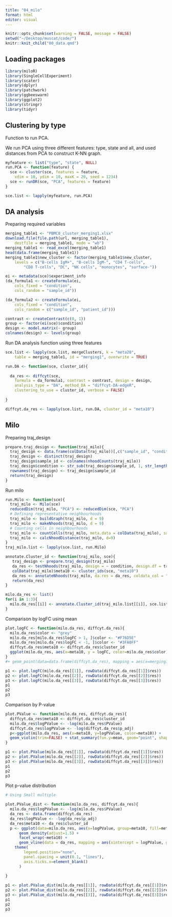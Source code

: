 ```yaml
---
title: "04_milo"
format: html
editor: visual
---
```


```r
knitr::opts_chunk$set(warning = FALSE, message = FALSE) 
setwd("~/Desktop/muscat/code/")
knitr::knit_child("00_data.qmd")
```

## Loading packages

```r
library(miloR)
library(SingleCellExperiment)
library(scater)
library(dplyr)
library(patchwork)
library(ggbeeswarm)
library(ggplot2)
library(stringr)
library(tidyr)
```

## Clustering by type

Function to run PCA.

We run PCA using three different features: type, state and all, and used distances from PCA to construct K-NN graph.

```r
myfeature <- list("type", "state", NULL)
run.PCA <- function(feature) {
  sce <- cluster(sce, features = feature, 
    xdim = 10, ydim = 10, maxK = 20, seed = 1234)
  sce <- runDR(sce, "PCA", features = feature)
}

sce.list <- lapply(myfeature, run.PCA)
```

## DA analysis

Preparing required variables

```r
merging_table1 <- "PBMC8_cluster_merging1.xlsx"
download.file(file.path(url, merging_table1), 
    destfile = merging_table1, mode = "wb")
merging_table1 <- read_excel(merging_table1)
head(data.frame(merging_table1))
merging_table1$new_cluster <- factor(merging_table1$new_cluster, 
    levels = c("B-cells IgM+", "B-cells IgM-", "CD4 T-cells",
        "CD8 T-cells", "DC", "NK cells", "monocytes", "surface-"))

ei <- metadata(sce)$experiment_info
(da_formula1 <- createFormula(ei, 
    cols_fixed = "condition", 
    cols_random = "sample_id"))

(da_formula2 <- createFormula(ei, 
    cols_fixed = "condition", 
    cols_random = c("sample_id", "patient_id")))

contrast <- createContrast(c(0, 1))
group <- factor(ei(sce)$condition)
design <- model.matrix(~ group)
colnames(design) <- levels(group)

```

Run DA analysis function using three features

```r
sce.list <- lapply(sce.list, mergeClusters, k = "meta20", 
    table = merging_table1, id = "merging1", overwrite = TRUE)

run.DA <- function(sce, cluster_id){
  
  da_res <- diffcyt(sce, 
    formula = da_formula1, contrast = contrast, design = design,
    analysis_type = "DA", method_DA = "diffcyt-DA-edgeR",
    clustering_to_use = cluster_id, verbose = FALSE)
  
}

diffcyt.da_res <- lapply(sce.list, run.DA, cluster_id = "meta10")

```

## Milo

Preparing traj_design

```r

prepare.traj_design <- function(traj_milo){
  traj_design <- data.frame(colData(traj_milo))[,c("sample_id", "condition")]
  traj_design <- distinct(traj_design)
  traj_design$sample_id <- colnames(nhoodCounts(traj_milo))
  traj_design$condition <- str_sub(traj_design$sample_id, 1, str_length(traj_design$sample_id)-1)
  rownames(traj_design) <- traj_design$sample_id
  return(traj_design)
}

```

Run milo

```r
run.Milo <- function(sce){
  traj_milo <- Milo(sce)
  reducedDim(traj_milo, "PCA") <- reducedDim(sce, "PCA")
  # Defining representative neighbourhoods
  traj_milo <- buildGraph(traj_milo, d = 9)
  traj_milo <- makeNhoods(traj_milo, d = 9)
  # Counting cells in neighbourhoods
  traj_milo <- countCells(traj_milo, meta.data = colData(traj_milo), sample="sample_id")
  traj_milo <- calcNhoodDistance(traj_milo, d=9)
}
traj_milo.list <- lapply(sce.list, run.Milo)

annotate.Cluster_id <- function(traj_milo, sce){
   traj_design <- prepare.traj_design(traj_milo)
   da_res <- testNhoods(traj_milo, design = ~ condition, design.df = traj_design)
   colData(traj_milo)$meta10 <- cluster_ids(sce, "meta10")
   da_res <- annotateNhoods(traj_milo, da.res = da_res, coldata_col = "meta10")
   return(da_res)
}

milo.da_res <- list()
for(i in 1:3){
  milo.da_res[[i]] <- annotate.Cluster_id(traj_milo.list[[i]], sce.list[[i]])
}
```

Comparison by logFC using mean

```r
  
plot.logFC <- function(milo.da_res, diffcyt.da_res){
  milo.da_res$color <- "grey"
  milo.da_res[milo.da_res$logFC > 1, ]$color <- "#F76D5E"
  milo.da_res[milo.da_res$logFC < -1, ]$color <- "#3FA0FF"
  diffcyt.da_res$meta10 <- diffcyt.da_res$cluster_id
  ggplot(milo.da_res, aes(x=meta10, y = logFC, color=milo.da_res$color)) + geom_quasirandom(alpha=.3,varwidth=TRUE) +  stat_summary(fun.y=mean, geom="point", shape=8, size=3, color="black") + geom_point(data=data.frame(diffcyt.da_res), mapping = aes(x=meta10, y=logFC), pch=16, color="black") + scale_colour_identity() + geom_hline(yintercept=1,linetype=2) + geom_hline(yintercept= -1,linetype=2)
}
#+ geom_point(data=data.frame(diffcyt.da_res), mapping = aes(x=merging1, y=logFC))

p1 <- plot.logFC(milo.da_res[[1]], rowData(diffcyt.da_res[[1]]$res))
p2 <- plot.logFC(milo.da_res[[2]], rowData(diffcyt.da_res[[2]]$res))
p3 <- plot.logFC(milo.da_res[[3]], rowData(diffcyt.da_res[[3]]$res))
p1
p2
p3


```

Comparison by P-value

```r

plot.PValue <- function(milo.da_res, diffcyt.da_res){
  diffcyt.da_res$meta10 <- diffcyt.da_res$cluster_id
  milo.da_res$logPValue <- -log(milo.da_res$PValue)
  diffcyt.da_res$logPValue <- -log(diffcyt.da_res$p_adj)
  p<-ggplot(milo.da_res, aes(x=meta10, y=logPValue, color=meta10)) +
  geom_violin(trim=FALSE) + stat_summary(fun.y=mean, geom="point", shape=23, size=2) + geom_point(data=data.frame(diffcyt.da_res), mapping = aes(x=meta10, y=logPValue))
}

p1 <- plot.PValue(milo.da_res[[1]], rowData(diffcyt.da_res[[1]]$res))
p2 <- plot.PValue(milo.da_res[[2]], rowData(diffcyt.da_res[[2]]$res))
p3 <- plot.PValue(milo.da_res[[3]], rowData(diffcyt.da_res[[3]]$res))
p1
p2
p3

```

Plot p-value distribution

```r
# Using Small multiple

plot.PValue_dist <- function(milo.da_res, diffcyt.da_res){
  milo.da_res$logPValue <- -log(milo.da_res$PValue)
  da_res <- data.frame(diffcyt.da_res)
  da_res$logPValue <- -log(da_res$p_adj)
  da_res$meta10 <- da_res$cluster_id
  p <- ggplot(data=milo.da_res, aes(x=logPValue, group=meta10, fill=meta10)) +
      geom_density(adjust=1.5) +
      facet_wrap(~meta10) +
      geom_vline(data = da_res, mapping = aes(xintercept = logPValue, group=meta10), linetype="dashed") + geom_vline(xintercept = -log(0.05), linetype="dashed", color = "blue") +
    theme(
        legend.position="none",
        panel.spacing = unit(0.1, "lines"),
        axis.ticks.x=element_blank() 
      ) 
    
}

p1 <- plot.PValue_dist(milo.da_res[[1]], rowData(diffcyt.da_res[[1]]$res))
p2 <- plot.PValue_dist(milo.da_res[[2]], rowData(diffcyt.da_res[[2]]$res))
p3 <- plot.PValue_dist(milo.da_res[[3]], rowData(diffcyt.da_res[[3]]$res))
p1
p2
p3

```
